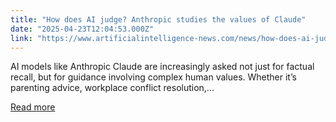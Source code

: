 ```yaml
---
title: "How does AI judge? Anthropic studies the values of Claude"
date: "2025-04-23T12:04:53.000Z"
link: "https://www.artificialintelligence-news.com/news/how-does-ai-judge-anthropic-studies-values-of-claude/"
---
```


AI models like Anthropic Claude are increasingly asked not just for factual recall, but for guidance involving complex human values. Whether it&#8217;s parenting advice, workplace conflict resolution,...

[Read more](https://www.artificialintelligence-news.com/news/how-does-ai-judge-anthropic-studies-values-of-claude/)
